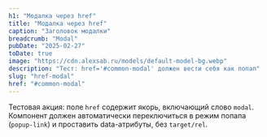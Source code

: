 ```yaml
---
h1: "Модалка через href"
title: "Модалка через href"
caption: "Заголовок модалки"
breadcrumb: "Modal"
pubDate: "2025-02-27"
toDate: true
image: "https://cdn.alexsab.ru/models/default-model-bg.webp"
description: "Тест: href='#common-modal' должен вести себя как попап"
slug: "href-modal"
href: "#common-modal"
---
```


Тестовая акция: поле `href` содержит якорь, включающий слово `modal`. Компонент должен автоматически переключиться в режим попапа (`popup-link`) и проставить data-атрибуты, без `target/rel`.


